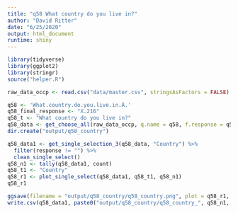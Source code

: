 ```yaml
---
title: "q58 What country do you live in?"
author: "David Ritter"
date: "6/25/2020"
output: html_document
runtime: shiny
---
```


```r
library(tidyverse)
library(ggplot2)
library(stringr)
source("helper.R")
```

```r
raw_data_occp <- read.csv("data/master.csv", stringsAsFactors = FALSE)
```

```r
q58 <- 'What.country.do.you.live.in.Â.'
q58_final_response <- "X.216"
q58_t <- "What country do you live in?"
q58_data <- get_choose_all(raw_data_occp, q.name = q58, f.response = q58_final_response)
dir.create("output/q58_country")
```

```r
q58_data1 <- get_single_selection_3(q58_data, "Country") %>%
  filter(response != "") %>%
  clean_single_select()
q58_n1 <- tally(q58_data1, count)
q58_t1 <- "Country"
q58_r1 <- plot_single_select(q58_data1, q58_t1, q58_n1)
q58_r1
```

```r
ggsave(filename = "output/q58_country/q58_country.png", plot = q58_r1, device = 'png')
write.csv(q58_data1, paste0("output/q58_country/q58_country_", q58_n1, ".csv"), row.names = FALSE)
```


